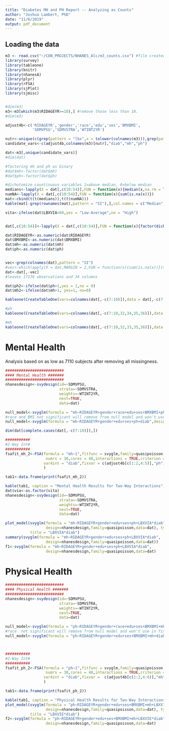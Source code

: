 ```yaml
---
title: "Diabetes MH and PH Report -- Analyzing as Counts"
author: "Joshua Lambert, PhD"
date: "11/6/2019"
output: pdf_document
---
```


## Loading the data
```r
m3 <- read.csv("~/CON_PROJECTS/NHANES_Alc/m3_counts.csv") #file created by datapackages.R
library(survey)
library(tableone)
library(knitr)
library(nhanesA)
library(plyr)
library(rFSA)
library(sjPlot)
library(sjmisc)


#dim(m3)
m3<-m3[which(m3$RIDAGEYR>=18),] #remove those less than 18.
#dim(m3)

adjust4b<-c('RIDAGEYR','gender','race','edu','ses','BMXBMI',
            'SDMVPSU','SDMVSTRA','WTINT2YR')

nutr<-unique(c(grep(pattern = "lbx",x = tolower(colnames(m3))),grep(pattern = "lbd",x = tolower(colnames(m3)))))
candidate_vars<-c(adjust4b,colnames(m3)[nutr],"diab","mh","ph")

dat<-m3[,unique(candidate_vars)]
#dim(dat)

#factoring mh and ph as binary
#dat$mh<-factor(dat$mh)
#dat$ph<-factor(dat$ph)

#dichotomize countinuous variables 1=above median, 0=below median
medians<-lapply(X = dat[,c(10:54)],FUN = function(x){median(x,na.rm = TRUE)})
numNA<-lapply(X = dat[,c(10:54)],FUN = function(x){sum(is.na(x))})
mat<-cbind(t(t(medians)),t(t(numNA)))
kable(mat[-grep(rownames(mat),pattern = "SI"),],col.names = c("Median","NumNA"))

vita<-ifelse(dat$LBXVIA<60,yes = "Low-Average",no = "High")


dat[,c(10:54)]<-lapply(X = dat[,c(10:54)],FUN = function(x){factor(dicho(x,dich.by ="median"))})

dat$RIDAGEYR<-as.numeric(dat$RIDAGEYR)
dat$BMXBMI<-as.numeric(dat$BMXBMI)
dat$mh<-as.numeric(dat$mh)
dat$ph<-as.numeric(dat$ph)


vec<-grep(colnames(dat),pattern = "SI")
#vec<-which(apply(X = dat,MARGIN = 2,FUN = function(x){sum(is.na(x))})>8588) #columns with more than 50% data missing
dat<-dat[,-vec]
#leaves 17176 observations and 34 columns

dat$ph2<-ifelse(dat$ph>1,yes = 1,no = 0)
dat$mh2<-ifelse(dat$mh>1, yes=1, no=0)
```

\clearpage
\pagebreak

```r
kableone(CreateTableOne(vars=colnames(dat[,-c(7:10)]),data = dat[,-c(7:10)]),strata = c("diab"))
```

\clearpage
\pagebreak

```r
#ph
kableone(CreateTableOne(vars=colnames(dat[,-c(7:10,32,34,35,36)]),data = dat[,-c(7:10)],strata = c("ph2","diab")))
```

\clearpage
\pagebreak

```r
#mh
kableone(CreateTableOne(vars=colnames(dat[,-c(7:10,32,33,35,36)]),data = dat[,-c(7:10)],strata = c("mh2","diab")))
```



\clearpage
\pagebreak

# Mental Health
Analysis based on as low as 7110 subjects after removing all missingness.
```r
##########################
#### Mental Health #######
##########################
nhanesdesign<-svydesign(id=~SDMVPSU,
                        strata=~SDMVSTRA,
                        weights=~WTINT2YR,
                        nest=TRUE,
                        data=dat)

null_model<-svyglm(formula = "mh~RIDAGEYR+gender+race+edu+ses+BMXBMI+ph+diab",design=nhanesdesign,family=quasipoisson,data=dat)
#race and BMI not significant will remove from null model and won't use in fixvar
null_model<-svyglm(formula = "mh~RIDAGEYR+gender+edu+ses+ph+diab",design=nhanesdesign,family=quasipoisson,data=dat)

dim(dat[complete.cases(dat[,-c(7:10)]),])

###########
#2-Way Int#
###########
fsafit_mh_2<-FSA(formula = "mh~1",fitfunc = svyglm,family=quasipoisson,data=dat[,-c(7:10,35,36)],design=nhanesdesign,m = 2,
                  numrs = 30,cores = 40,interactions = TRUE,criterion = int.p.val,minmax = 'min',
                 var4int = "diab",fixvar = c(adjust4b[c(1:2,4:5)],"ph")
                 )

tab1<-data.frame(print(fsafit_mh_2))

```

```r
kable(tab1, caption = "Mental Health Results for Two-Way Interactions")
dat$via<-as.factor(vita)
nhanesdesign<-svydesign(id=~SDMVPSU,
                        strata=~SDMVSTRA,
                        weights=~WTINT2YR,
                        nest=TRUE,
                        data=dat)

plot_model(svyglm(formula = "mh~RIDAGEYR+gender+edu+ses+ph+LBXVIA*diab",
                  design=nhanesdesign,family=quasipoisson,data=dat), type = "int",
           title = "LBXVIA*diab")
summary(svyglm(formula = "mh~RIDAGEYR+gender+edu+ses+ph+LBXVIA*diab",
                  design=nhanesdesign,family=quasipoisson,data=dat))
f1<-svyglm(formula = "mh~RIDAGEYR+gender+edu+ses+ph+LBXVIA*diab",
                  design=nhanesdesign,family=quasipoisson,data=dat)


```

\clearpage
\pagebreak

# Physical Health
```r
##########################
#### Physical Health #######
##########################
nhanesdesign<-svydesign(id=~SDMVPSU,
                        strata=~SDMVSTRA,
                        weights=~WTINT2YR,
                        nest=TRUE,
                        data=dat)

null_model<-svyglm(formula = "ph~RIDAGEYR+gender+race+edu+ses+BMXBMI+mh",design=nhanesdesign,family=quasipoisson,data=dat)
#race  not significant will remove from null model and won't use in fixvar
null_model<-svyglm(formula = "ph~RIDAGEYR+gender+edu+ses+BMXBMI+mh+diab",design=nhanesdesign,family=quasipoisson,data=dat)



###########
#2-Way Int#
###########
fsafit_ph_2<-FSA(formula = "ph~1",fitfunc = svyglm,family=quasipoisson,data=dat[,-c(7:10,35,36)],design=nhanesdesign,m = 2,
                  numrs = 30,cores = 40,interactions = TRUE,criterion = int.p.val,minmax = 'min',
                 var4int = "diab",fixvar =  c(adjust4b[c(1:2,4:6)],"mh")
                 )

tab1<-data.frame(print(fsafit_ph_2))

```

```r
kable(tab1, caption = "Physical Health Results for Two-Way Interactions")
plot_model(svyglm(formula = "ph~RIDAGEYR+gender+edu+ses+BMXBMI+mh+LBXVIE*diab",
                  design=nhanesdesign,family=quasipoisson,data=dat), type = "int",
           title = "LBXVIE*diab")
f2<-svyglm(formula = "ph~RIDAGEYR+gender+edu+ses+BMXBMI+mh+LBXVIE*diab",
                  design=nhanesdesign,family=quasipoisson,data=dat)
```

